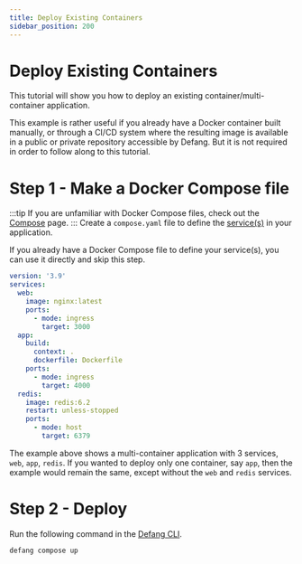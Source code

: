 ```yaml
---
title: Deploy Existing Containers
sidebar_position: 200
---
```


# Deploy Existing Containers

This tutorial will show you how to deploy an existing container/multi-container application. 

This example is rather useful if you already have a Docker container built manually, or through a CI/CD system where the resulting image is available in a public or private repository accessible by Defang.
But it is not required in order to follow along to this tutorial. 

# Step 1 - Make a Docker Compose file
:::tip
If you are unfamiliar with Docker Compose files, check out the [Compose](/docs/concepts/compose) page.
:::
Create a `compose.yaml` file to define the [service(s)](/docs/concepts/services) in your application.

If you already have a Docker Compose file to define your service(s), you can use it directly and skip this step. 


```yaml
version: '3.9'
services:
  web:
    image: nginx:latest
    ports:
      - mode: ingress
        target: 3000		
  app:
    build:
      context: .
      dockerfile: Dockerfile
    ports:
      - mode: ingress
        target: 4000	
  redis:
    image: redis:6.2
    restart: unless-stopped
    ports:
      - mode: host
        target: 6379
```

The example above shows a multi-container application with 3 services, `web`, `app`, `redis`.
If you wanted to deploy only one container, say `app`, then the example would remain the same, except without the `web` and `redis` services.

# Step 2 - Deploy
Run the following command in the [Defang CLI](/docs/getting-started#install-the-defang-cli).
```text
defang compose up
```
    

